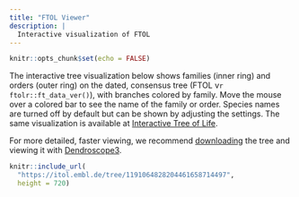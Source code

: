 ```yaml
---
title: "FTOL Viewer"
description: |
  Interactive visualization of FTOL
---
```


```r
knitr::opts_chunk$set(echo = FALSE)
```

The interactive tree visualization below shows families (inner ring) and orders (outer ring) on the dated, consensus tree (FTOL v`r ftolr::ft_data_ver()`), with branches colored by family. Move the mouse over a colored bar to see the name of the family or order. Species names are turned off by default but can be shown by adjusting the settings. The same visualization is available at [Interactive Tree of Life](https://itol.embl.de/tree/1191064828204461658714497).

For more detailed, faster viewing, we recommend [downloading](https://fernphy.github.io/downloads.html) the tree and viewing it with [Dendroscope3](https://uni-tuebingen.de/fakultaeten/mathematisch-naturwissenschaftliche-fakultaet/fachbereiche/informatik/lehrstuehle/algorithms-in-bioinformatics/software/dendroscope/).

```r
knitr::include_url(
  "https://itol.embl.de/tree/1191064828204461658714497",
  height = 720)
```